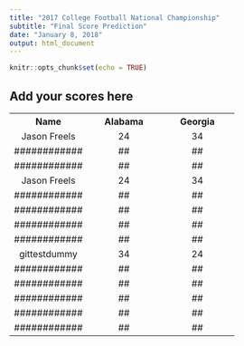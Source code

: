```yaml
---
title: "2017 College Football National Championship"
subtitle: "Final Score Prediction"
date: "January 8, 2018"
output: html_document
---
```


```r
knitr::opts_chunk$set(echo = TRUE)
```

## Add your scores here

<table style="text-align: center;">
  <col width="130">
  <col width="130">
  <col width="130">
<tr><th>Name</th><th>Alabama</th><th>Georgia</th></tr>
<tr><td>Jason Freels</td><td>24</td><td>34</td></tr>
<tr><td>############</td><td>##</td><td>##</td></tr>
<tr><td>############</td><td>##</td><td>##</td></tr>
<tr><td>Jason Freels</td><td>24</td><td>34</td></tr>
<tr><td>############</td><td>##</td><td>##</td></tr>
<tr><td>############</td><td>##</td><td>##</td></tr>
<tr><td>############</td><td>##</td><td>##</td></tr>
<tr><td>############</td><td>##</td><td>##</td></tr>
<tr><td>gittestdummy</td><td>34</td><td>24</td></tr>
<tr><td>############</td><td>##</td><td>##</td></tr>
<tr><td>############</td><td>##</td><td>##</td></tr>
<tr><td>############</td><td>##</td><td>##</td></tr>
<tr><td>############</td><td>##</td><td>##</td></tr>
<tr><td>############</td><td>##</td><td>##</td></tr>
</table>
